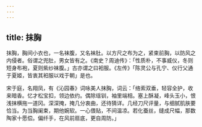 ```yaml
---
---
---
```

title: 抹胸
---



抹胸，胸间小衣也，一名袜腹，又名袜肚。以方尺之布为之，紧束前胸，以防风之内侵者。俗谓之兜肚，男女皆有之。《南史？周迪传》：「性质朴，不事威仪，冬则短身布袍，夏则紫纱袜腹。」古亦谓之曰衵服。《左传》「陈灵公与孔宁、仪行父通于夏姬，皆衷其衵服以戏于朝」是也。

宋于庭，名翔凤，有《沁园春》词咏美人抹胸，词云：「络索双垂，轻容全护，收来暗香。忆才松宝扣，领边依约。偶除瑶钏，袖里端相。塞上酥凝，峰头玉小，恨浅抹横拖一道冈。深深掩，掩几分衷曲，还待猜详。几经刀尺评量，与细腻肌肤要恰当。为当胸阑束，期他婉软。一心偎贴，不间温凉。若化蚕丝，缝成尺幅，那数陶家十愿偿。偏纤手，在风前扇底，更自周防。」